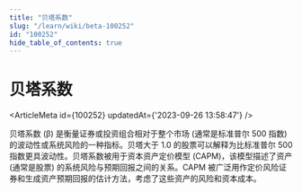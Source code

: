 ```yaml
---
title: "贝塔系数"
slug: "/learn/wiki/beta-100252"
id: "100252"
hide_table_of_contents: true
---
```



# 贝塔系数

<ArticleMeta id={100252} updatedAt={'2023-09-26 13:58:47'} />
<div className='border-solid border-b border-t-0 my-4 border-[var(--ifm-color-gray-300)]' />

贝塔系数 (β) 是衡量证券或投资组合相对于整个市场 (通常是标准普尔 500 指数) 的波动性或系统风险的一种指标。贝塔大于 1.0 的股票可以解释为比标准普尔 500 指数更具波动性。贝塔系数被用于资本资产定价模型 (CAPM)，该模型描述了资产 (通常是股票) 的系统风险与预期回报之间的关系。CAPM 被广泛用作定价风险证券和生成资产预期回报的估计方法，考虑了这些资产的风险和资本成本。
